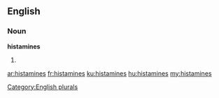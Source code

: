 ==English==

===Noun===
'''histamines'''

# {{plural of|[[histamine]]}}

[[Category:English plurals]]

[[ar:histamines]]
[[fr:histamines]]
[[ku:histamines]]
[[hu:histamines]]
[[my:histamines]]